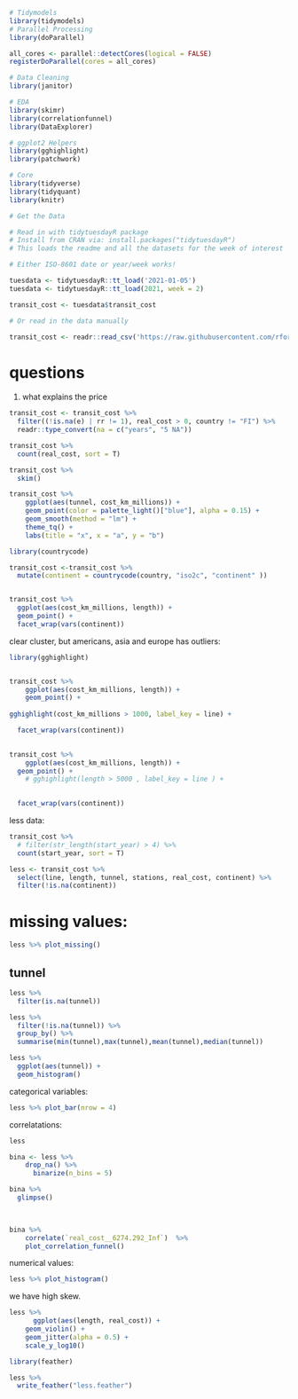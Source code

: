 
```r
# Tidymodels
library(tidymodels)
# Parallel Processing
library(doParallel)

all_cores <- parallel::detectCores(logical = FALSE)
registerDoParallel(cores = all_cores)

# Data Cleaning
library(janitor)

# EDA 
library(skimr)
library(correlationfunnel)
library(DataExplorer)

# ggplot2 Helpers
library(gghighlight)
library(patchwork)

# Core
library(tidyverse)
library(tidyquant)
library(knitr)
```




```r
# Get the Data

# Read in with tidytuesdayR package 
# Install from CRAN via: install.packages("tidytuesdayR")
# This loads the readme and all the datasets for the week of interest

# Either ISO-8601 date or year/week works!

tuesdata <- tidytuesdayR::tt_load('2021-01-05')
tuesdata <- tidytuesdayR::tt_load(2021, week = 2)

transit_cost <- tuesdata$transit_cost

# Or read in the data manually

transit_cost <- readr::read_csv('https://raw.githubusercontent.com/rfordatascience/tidytuesday/master/data/2021/2021-01-05/transit_cost.csv', na =  c("X", "NA"))

```



# questions

1) what explains the price

```r
transit_cost <- transit_cost %>%
  filter((!is.na(e) | rr != 1), real_cost > 0, country != "FI") %>% 
  readr::type_convert(na = c("years", "5 NA"))
```


```r

transit_cost %>%
  count(real_cost, sort = T)

transit_cost %>%
  skim()
```

```r
transit_cost %>%
    ggplot(aes(tunnel, cost_km_millions)) +
    geom_point(color = palette_light()["blue"], alpha = 0.15) +
    geom_smooth(method = "lm") +
    theme_tq() +
    labs(title = "x", x = "a", y = "b") 

```

```r
library(countrycode)

transit_cost <-transit_cost %>%
  mutate(continent = countrycode(country, "iso2c", "continent" ))


transit_cost %>%
  ggplot(aes(cost_km_millions, length)) +
  geom_point() +
  facet_wrap(vars(continent))
```
clear cluster, but americans, asia and europe has outliers:


```r
library(gghighlight)


transit_cost %>%
    ggplot(aes(cost_km_millions, length)) +
    geom_point() +
    
gghighlight(cost_km_millions > 1000, label_key = line) +

  facet_wrap(vars(continent)) 
  
```


```r
transit_cost %>%
    ggplot(aes(cost_km_millions, length)) +
  geom_point() +
    # gghighlight(length > 5000 , label_key = line ) +
  

  facet_wrap(vars(continent))

```


less data:

```r
transit_cost %>%
  # filter(str_length(start_year) > 4) %>%
  count(start_year, sort = T)

less <- transit_cost %>%
  select(line, length, tunnel, stations, real_cost, continent) %>%
  filter(!is.na(continent))
```

# missing values:

```r
less %>% plot_missing()
```
## tunnel

```r
less %>%
  filter(is.na(tunnel))

less %>%
  filter(!is.na(tunnel)) %>%
  group_by() %>%
  summarise(min(tunnel),max(tunnel),mean(tunnel),median(tunnel))

less %>%
  ggplot(aes(tunnel)) +
  geom_histogram()


```
categorical variables:

```r
less %>% plot_bar(nrow = 4)


```

correlatations:

```r

less

bina <- less %>%
    drop_na() %>%
      binarize(n_bins = 5) 

bina %>%
  glimpse()
  


bina %>%
    correlate(`real_cost__6274.292_Inf`)  %>%
    plot_correlation_funnel()

```
numerical values:

```r
less %>% plot_histogram()

```

we have high skew.


```r
less %>%
      ggplot(aes(length, real_cost)) +
    geom_violin() +
    geom_jitter(alpha = 0.5) +
    scale_y_log10()
```

```r
library(feather)

less %>%
  write_feather("less.feather")
```

